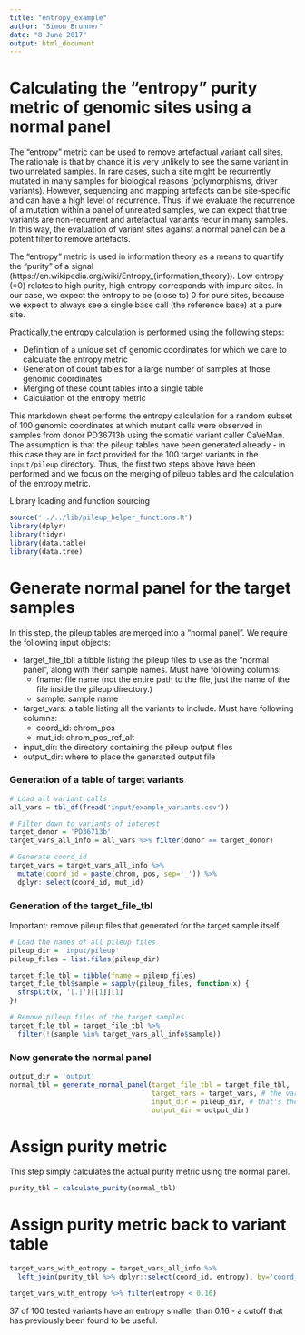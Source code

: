 ```yaml
---
title: "entropy_example"
author: "Simon Brunner"
date: "8 June 2017"
output: html_document
---
```


# Calculating the "entropy" purity metric of genomic sites using a normal panel
The "entropy" metric can be used to remove artefactual variant call sites. The rationale is that by chance it is very unlikely to see the same variant in two unrelated samples. In rare cases, such a site might be recurrently mutated in many samples for biological reasons (polymorphisms, driver variants). However, sequencing and mapping artefacts can be site-specific and can have a high level of recurrence. Thus, if we evaluate the recurrence of a mutation within a panel of unrelated samples, we can expect that true variants are non-recurrent and artefactual variants recur in many samples. In this way, the evaluation of variant sites against a normal panel can be a potent filter to remove artefacts.

The "entropy" metric is used in information theory as a means to quantify the "purity" of a signal (https://en.wikipedia.org/wiki/Entropy_(information_theory)). Low entropy (=0) relates to high purity, high entropy corresponds with impure sites. In our case, we expect the entropy to be (close to) 0 for pure sites, because we expect to always see a single base call (the reference base) at a pure site. 

Practically,the entropy calculation is performed using the following steps:

* Definition of a unique set of genomic coordinates for which we care to calculate the entropy metric
* Generation of count tables for a large number of samples at those genomic coordinates
* Merging of these count tables into a single table
* Calculation of the entropy metric

This markdown sheet performs the entropy calculation for a random subset of 100 genomic coordinates at which mutant calls were observed in samples from donor PD36713b using the somatic variant caller CaVeMan. The assumption is that the pileup tables have been generated already - in this case they are in fact provided for the 100 target variants in the `input/pileup` directory. Thus, the first two steps above have been performed and we focus on the merging of pileup tables and the calculation of the entropy metric.

Library loading and function sourcing
```r
source('../../lib/pileup_helper_functions.R')
library(dplyr)
library(tidyr)
library(data.table)
library(data.tree)
```

# Generate normal panel for the target samples

In this step, the pileup tables are merged into a "normal panel". We require the following input objects:

* target_file_tbl: a tibble listing the pileup files to use as the "normal panel", along with their sample names. Must have following columns:
    * fname: file name (not the entire path to the file, just the name of the file inside the pileup directory.)
    * sample: sample name
* target_vars: a table listing all the variants to include. Must have following columns:
    * coord_id: chrom_pos
    * mut_id: chrom_pos_ref_alt
* input_dir: the directory containing the pileup output files
* output_dir: where to place the generated output file

### Generation of a table of target variants
```r
# Load all variant calls
all_vars = tbl_df(fread('input/example_variants.csv'))

# Filter down to variants of interest
target_donor = 'PD36713b'
target_vars_all_info = all_vars %>% filter(donor == target_donor)

# Generate coord_id
target_vars = target_vars_all_info %>%
  mutate(coord_id = paste(chrom, pos, sep='_')) %>%
  dplyr::select(coord_id, mut_id)
```

### Generation of the target_file_tbl
Important: remove pileup files that generated for the target sample itself.
```r
# Load the names of all pileup files
pileup_dir = 'input/pileup'
pileup_files = list.files(pileup_dir)

target_file_tbl = tibble(fname = pileup_files)
target_file_tbl$sample = sapply(pileup_files, function(x) {
  strsplit(x, '[.]')[[1]][1]
})

# Remove pileup files of the target samples
target_file_tbl = target_file_tbl %>%
  filter(!(sample %in% target_vars_all_info$sample))
```

### Now generate the normal panel
```r
output_dir = 'output'
normal_tbl = generate_normal_panel(target_file_tbl = target_file_tbl, 
                                   target_vars = target_vars, # the variants to include
                                   input_dir = pileup_dir, # that's the directory containing the pileup output files.
                                   output_dir = output_dir)
```

# Assign purity metric
This step simply calculates the actual purity metric using the normal panel.
```r
purity_tbl = calculate_purity(normal_tbl)
```

# Assign purity metric back to variant table
```r
target_vars_with_entropy = target_vars_all_info %>%
  left_join(purity_tbl %>% dplyr::select(coord_id, entropy), by='coord_id')

target_vars_with_entropy %>% filter(entropy < 0.16)
```
37 of 100 tested variants have an entropy smaller than 0.16 - a cutoff that has previously been found to be useful. 

